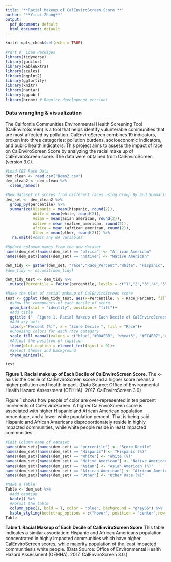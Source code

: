 ---
title: '**Racial Makeup of CalEnviroScreen Score **'
author: '**Yirui Zhang**'
output:
  pdf_document: default
  html_document: default
---

```{r setup, include=FALSE}
knitr::opts_chunk$set(echo = TRUE)
```


```{r, message = FALSE, warning = FALSE,echo = FALSE}
#Part 0. Load Packages
library(tidyverse)
library(janitor)
library(kableExtra)
library(scales)
library(ggplot2)
library(ggfortify)
library(knitr)
library(naniar)
library(ggpubr)
library(broom) # Require development version!
```

###  Data wrangling & visualization

The California Communities Environmental Health Screening Tool (CalEnviroScreen) is a tool that helps identify vulunterable communities that are most affected by pollution. CalEnviroScreen combines 19 indicators, broken into three categories: pollution burdens, socioeconomic indicators, and public health indicators. This project aims to assess the impact of race on CalEnviroScreen Score by analyzing the racial make up of CalEnviroScreen score. The data were obtained from CalEnviroScreen (version 3.0). 

```{r, message = FALSE, warning = FALSE}
#Load CES Race Data
dem_clean <- read.csv("Demo2.csv")
dem_clean2 <- dem_clean %>% 
  clean_names()
 
#New dataset of scores from different races using Group_By and Summarize function
dem_set <- dem_clean2 %>% 
  group_by(percentile) %>% 
  summarize(Hispanic = mean(hispanic, round(2)),
            White = mean(white, round(2)),
            Asian = mean(asian_american, round(2)),
            native = mean (native_american, round(2)),
            africa = mean (african_american, round(2)),
            Other = mean(other, round(2))) %>% 
   na.omit()#omit any NA variables

#Update colomum names from the new dataset
names(dem_set)[names(dem_set) == "africa"] <- "African American"
names(dem_set)[names(dem_set) == "native"] <- "Native American"
```


```{r, message = FALSE, warning = FALSE}
dem_tidy <- gather(dem_set, "race","Race_Percent","White", "Hispanic", "Asian", "Native American","African American","Other" )
#dem_tidy <- na.omit(dem_tidy)

dem_tidy_test <- dem_tidy %>% 
  mutate(Percentile = factor(percentile, levels = c("1","2","3","4","5","6","7","8","9", "10")))

#Make the plot of racial makeup of CalEnviroScreen score
test <- ggplot (dem_tidy_test, aes(x=Percentile, y = Race_Percent, fill = race))+
  #show the components of each decile of score
  geom_bar(stat = "identity", position = "fill")+
  #Add title
  ggtitle ("  Figure 1. Racial Makeup of Each Decile of CalEnviroScreen Score ")+
  #Add x/y axis
  labs(y="Percent (%)", x = "Score Decile ", fill = "Race")+
  #Choosing colors for each race category
  scale_fill_manual(values = c("blue","#00AFBB", "wheat3", "#FC4E07","#FFDB6D","yellow3"))+
  #Adjust the position of capition
  theme(plot.caption = element_text(hjust = 0))+
  #Select themes and background
  theme_minimal()

test
```

**Figure 1. Racial make up of Each Decile of CalEnviroScreen Score.** The x-axis is the decile of CalEnviroScreen score and a higher score means a higher pollution and health impact. (Data Source: Office of Environmental Health Hazard Assessment (OEHHA). 2017. CalEnviroScreen 3.0)

Figure 1 shows how people of color are over-represented in ten percent increments of CalEnviroScreen.  A higher CalEnvioScreen score is associated with higher Hispanic and African American population percentage, and a lower white population percent. That is being said, Hispanic and African Americans disproportionately reside in highly impacted communities, while white people reside in least impacted communities. 


```{r, message = FALSE, warning = FALSE}
#Edit Column name of dataset
names(dem_set)[names(dem_set) == "percentile"] <- "Score Decile"
names(dem_set)[names(dem_set) == "Hispanic"] <- "Hispanic (%)"
names(dem_set)[names(dem_set) == "White"] <- "White (%)"
names(dem_set)[names(dem_set) == "Native American"] <- "Native American (%)"
names(dem_set)[names(dem_set) == "Asian"] <- "Asian American (%)"
names(dem_set)[names(dem_set) == "African American"] <- "African American (%)"
names(dem_set)[names(dem_set) == "Other"] <- "Other Race (%)"

#Make a Table 
Table <- dem_set %>% 
  #Add caption
  kable() %>% 
  #Format the table
  column_spec(1, bold = T, color = "blue", background = "grey55") %>%
  kable_styling(bootstrap_options = c("hover", position = "center",row_label_position = "c", font_size = 14))
Table
```

**Table 1. Racial Makeup of Each Decile of CalEnviroScreen Score** This table indicates a similar association: Hispanic and African Americans population concentrated in highly impacted communities which have higher CalEnviroScreen scores, while majority population of the least impacted communitiesis white people. (Data Source: Office of Environmental Health Hazard Assessment (OEHHA). 2017. CalEnviroScreen 3.0.)


